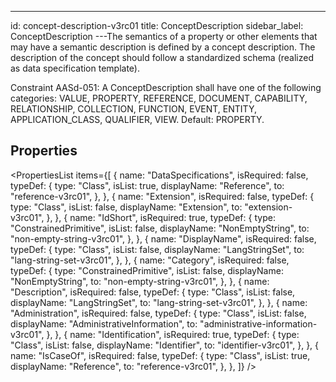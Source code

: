 ---

id: concept-description-v3rc01
title: ConceptDescription
sidebar_label: ConceptDescription
---The semantics of a property or other elements that may have a semantic description
is defined by a concept description. The description of the concept should follow a
standardized schema (realized as data specification template).

<p>
  Constraint AASd-051: A ConceptDescription shall have one of the following
  categories: VALUE, PROPERTY, REFERENCE, DOCUMENT, CAPABILITY, RELATIONSHIP,
  COLLECTION, FUNCTION, EVENT, ENTITY, APPLICATION_CLASS, QUALIFIER, VIEW.
  Default: PROPERTY.
</p>


## Properties

<PropertiesList
  items={[
    {
      name: "DataSpecifications",
      isRequired: false,
      typeDef: {
        type: "Class",
        isList: true,
        displayName: "Reference",
        to: "reference-v3rc01",
      },
    },
    {
      name: "Extension",
      isRequired: false,
      typeDef: {
        type: "Class",
        isList: false,
        displayName: "Extension",
        to: "extension-v3rc01",
      },
    },
    {
      name: "IdShort",
      isRequired: true,
      typeDef: {
        type: "ConstrainedPrimitive",
        isList: false,
        displayName: "NonEmptyString",
        to: "non-empty-string-v3rc01",
      },
    },
    {
      name: "DisplayName",
      isRequired: false,
      typeDef: {
        type: "Class",
        isList: false,
        displayName: "LangStringSet",
        to: "lang-string-set-v3rc01",
      },
    },
    {
      name: "Category",
      isRequired: false,
      typeDef: {
        type: "ConstrainedPrimitive",
        isList: false,
        displayName: "NonEmptyString",
        to: "non-empty-string-v3rc01",
      },
    },
    {
      name: "Description",
      isRequired: false,
      typeDef: {
        type: "Class",
        isList: false,
        displayName: "LangStringSet",
        to: "lang-string-set-v3rc01",
      },
    },
    {
      name: "Administration",
      isRequired: false,
      typeDef: {
        type: "Class",
        isList: false,
        displayName: "AdministrativeInformation",
        to: "administrative-information-v3rc01",
      },
    },
    {
      name: "Identification",
      isRequired: true,
      typeDef: {
        type: "Class",
        isList: false,
        displayName: "Identifier",
        to: "identifier-v3rc01",
      },
    },
    {
      name: "IsCaseOf",
      isRequired: false,
      typeDef: {
        type: "Class",
        isList: true,
        displayName: "Reference",
        to: "reference-v3rc01",
      },
    },
  ]}
/>
